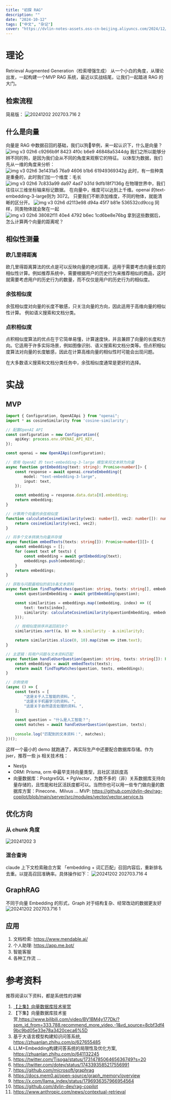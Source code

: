 ```yaml
---
title: "初探 RAG"
description: ""
date: "2024-10-12"
tags: ["中文", "杂记"]
cover: "https://dvlin-notes-assets.oss-cn-beijing.aliyuncs.com/2024/12/02/bKI6LxXnBOKXwlRydr8N%E5%8C%97%E6%B5%B7%E7%99%BD%E5%A1%94.jpg"
---
```

# 理论
Retrieval Augmented Generation（检索增强生成）
从一个小白的角度，从理论出发，一起构建一个MVP RAG 系统，最近以实战结尾，让我们一起踏进 RAG 的大门。
## 检索流程
简易版：
![20241202 202703.716 2](https://dvlin-notes-assets.oss-cn-beijing.aliyuncs.com/2024/12/02/UspLXSvNcmDNkKEPmfF120241202-202703.716-2.jpg)
## 什么是向量
向量是 RAG 中数据召回的基础，我们以狗🐶举例，来一起认识下，什么是向量？
![img v3 02h6 c9266b9f 8423 4f0c b6e9 46848a5344dg](https://dvlin-notes-assets.oss-cn-beijing.aliyuncs.com/2024/12/02/hGnOMPBQb1kai66dvQC3img_v3_02h6_c9266b9f-8423-4f0c-b6e9-46848a5344dg.png)
我们之所以能够分辨不同的狗，是因为我们会从不同的角度来观察它的特征。
以体型为数据，我们先从一维的角度来分析：
![img v3 02h6 3e1431a5 76a9 4606 b1b6 61949369342g](https://dvlin-notes-assets.oss-cn-beijing.aliyuncs.com/2024/12/02/BoTPi8PNie8xP0kaOmRyimg_v3_02h6_3e1431a5-76a9-4606-b1b6-61949369342g.png)
此时，有一些种类是重叠的，此时我们加一个维度：毛长
![img v3 02h6 7c833a99 da97 4ad7 b31d 9dfb18f7136g](https://dvlin-notes-assets.oss-cn-beijing.aliyuncs.com/2024/12/02/cZRjtI7LDz0NFz3raqo5img_v3_02h6_7c833a99-da97-4ad7-b31d-9dfb18f7136g.png)
在物理世界中，我们往往以三维坐标轴来标记数据。
在向量中，维度可以达到上千维。openai 的text-embedding-3-large则为 3072。
只要我们不断添加维度，不同的物体，就能清晰的区分开。
![img v3 02h6 d2113e98 d94a 45f7 b81e 536532cd9ccg](https://dvlin-notes-assets.oss-cn-beijing.aliyuncs.com/2024/12/02/6Pzy6kIjr4m9Fdx36QjQimg_v3_02h6_d2113e98-d94a-45f7-b81e-536532cd9ccg.png)
同样，同类物体就会聚在一起
![img v3 02h6 38082f11 40e4 4792 b6ec 1cd6be8e76bg](https://dvlin-notes-assets.oss-cn-beijing.aliyuncs.com/2024/12/02/4oKbX9KMg24lLTwaVCsgimg_v3_02h6_38082f11-40e4-4792-b6ec-1cd6be8e76bg.png)
拿到这些数据后，怎么计算两个向量的距离呢？
## 相似性测量
### 欧几里得距离
欧几里得距离算法的优点是可以反映向量的绝对距离，适用于需要考虑向量长度的相似性计算。例如推荐系统中，需要根据用户的历史行为来推荐相似的商品，这时就需要考虑用户的历史行为的数量，而不仅仅是用户的历史行为的相似度。
### 余弦相似度
余弦相似度对向量的长度不敏感，只关注向量的方向，因此适用于高维向量的相似性计算。
例如语义搜索和文档分类。
### 点积相似度
点积相似度算法的优点在于它简单易懂，计算速度快，并且兼顾了向量的长度和方向。它适用于许多实际场景，例如图像识别、语义搜索和文档分类等。但点积相似度算法对向量的长度敏感，因此在计算高维向量的相似性时可能会出现问题。

在大多数语义搜索和文档分类任务中，余弦相似度通常是更好的选择。
# 实战
## MVP
```ts
import { Configuration, OpenAIApi } from "openai";
import * as cosineSimilarity from 'cosine-similarity';

// 配置OpenAI API
const configuration = new Configuration({
    apiKey: process.env.OPENAI_API_KEY,
});

const openai = new OpenAIApi(configuration);

// 使用 OpenAI 的 text-embedding-3-large 模型来将文本转为向量
async function getEmbedding(text: string): Promise<number[]> {
    const response = await openai.createEmbedding({
        model: "text-embedding-3-large",
        input: text,
    });

    const embedding = response.data.data[0].embedding;
    return embedding;
}

// 计算两个向量的余弦相似度
function calculateCosineSimilarity(vec1: number[], vec2: number[]): number {
    return cosineSimilarity(vec1, vec2);
}

// 将多个文本转换为向量并存储
async function embedTexts(texts: string[]): Promise<number[][]> {
    const embeddings = [];
    for (const text of texts) {
        const embedding = await getEmbedding(text);
        embeddings.push(embedding);
    }
    return embeddings;
}

// 获取与问题最相似的前10条文本资料
async function findTopMatches(question: string, texts: string[], embeddings: number[][]): Promise<string[]> {
    const questionEmbedding = await getEmbedding(question);

    const similarities = embeddings.map((embedding, index) => ({
        text: texts[index],
        similarity: calculateCosineSimilarity(questionEmbedding, embedding),
    }));

    // 按相似度排序并返回前10个
    similarities.sort((a, b) => b.similarity - a.similarity);

    return similarities.slice(0, 10).map(item => item.text);
}

// 主逻辑：将用户问题与文本资料匹配
async function handleUserQuestion(question: string, texts: string[]): Promise<string[]> {
    const embeddings = await embedTexts(texts);
    return await findTopMatches(question, texts, embeddings);
}

// 示例使用
(async () => {
    const texts = [
        "这是关于人工智能的资料。",
        "这是关于机器学习的资料。",
        "这是关于自然语言处理的资料。",
    ];

    const question = "什么是人工智能？";
    const matches = await handleUserQuestion(question, texts);
    
    console.log("匹配到的文本资料：", matches);
})();
```

这样一个最小的 demo 就跑通了，再实际生产中还要配合数据库存储。作为 jser，推荐一些 js 相关技术栈：
- Nestjs
- ORM: Prisma, orm 中最早支持向量类型，且社区活跃度高
- 向量数据库：PostgreSQL + PgVector，为数不多的（非）关系数据库支持向量存储的，且性能和社区活跃度都可以。当然你也可以用一些专门做向量的数据库方案：Pinecone、Milvus ...
MVP: https://github.com/dvlin-dev/rag-copilot/blob/main/server/src/modules/vector/vector.service.ts
## 优化方向
### 从 chunk 角度
![20241202 3](https://dvlin-notes-assets.oss-cn-beijing.aliyuncs.com/2024/12/02/UyF2e33AmiAG5kXCqfPL20241202-3.jpg)
### 混合查询
claude 上下文检索融合方案
「embedding + 词汇匹配」召回内容后，重新排名去重。以提高召回准确率。具体操作如下：
![20241202 202703.716 4](https://dvlin-notes-assets.oss-cn-beijing.aliyuncs.com/2024/12/02/osjGgBTiFvBQIBQk6BCw20241202-202703.716-4.jpg)
## GraphRAG
不同于向量 Embedding 的形式，Graph 对于结构复杂、经常改动的数据更友好
![20241202 202703.716 1](https://dvlin-notes-assets.oss-cn-beijing.aliyuncs.com/2024/12/02/9WjUbdmVek3jeml0cywV20241202-202703.716-1.jpg)
## 应用
1. 文档检索: https://www.mendable.ai/
2. 个人助理: https://app.me.bot/
3. 智能客服
4. 各种工作流 ...

# 参考资料
推荐阅读以下资料，都是系统性的讲解
1. [【上集】向量数据库技术鉴赏](https://www.bilibili.com/video/BV11a4y1c7SW/?vd_source=8cbf3df49bc9bd05e33e78a3420ceca6)
2. 【下集】向量数据库技术鉴赏,https://www.bilibili.com/video/BV1BM4y177Dk/?spm_id_from=333.788.recommend_more_video.-1&vd_source=8cbf3df49bc9bd05e33e78a3420ceca6%5D
3. 基于大语言模型构建知识问答系统, https://zhuanlan.zhihu.com/p/627655485
4. LLM+Embedding构建问答系统的局限性及优化方案, https://zhuanlan.zhihu.com/p/641132245
5. https://twitter.com/Tisoga/status/1731478506465636749?s=20
6. https://twitter.com/dotey/status/1743393585217556991
7. https://github.com/microsoft/graphrag
8. https://docs.mem0.ai/open-source/graph_memory/overview
9. https://x.com/llama_index/status/1796936357966954564
10. https://github.com/dvlin-dev/rag-copilot 
11. https://www.anthropic.com/news/contextual-retrieval
